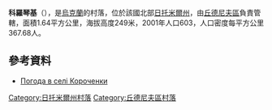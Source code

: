 {{coord|50|2|7|N|28|10|34|E|scale:30000|display=title}}

'''科羅琴基'''（{{lang-uk|Короченки}}），是[[烏克蘭|烏克蘭]]的村落，位於該國北部[[日托米爾州|日托米爾州]]，由[[丘德尼夫區|丘德尼夫區]]負責管轄，面積1.64平方公里，海拔高度249米，2001年人口603，人口密度每平方公里367.68人。

==參考資料== 
* [http://weather.in.ua/ua/zhitomirskaja/11590 Погода в селі Короченки]

{{DEFAULTSORT:Короченки}}
[[Category:日托米爾州村落|Category:日托米爾州村落]]
[[Category:丘德尼夫區村落|Category:丘德尼夫區村落]]


{{Zhytomyr-geo-stub}}